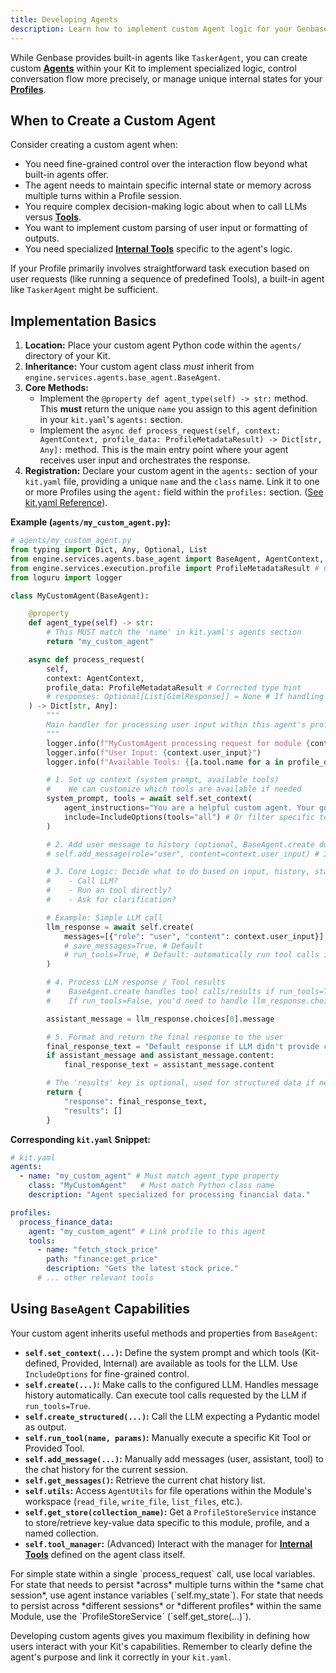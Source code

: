 ```yaml
---
title: Developing Agents
description: Learn how to implement custom Agent logic for your Genbase Kits by extending the BaseAgent class.
---
```




While Genbase provides built-in agents like `TaskerAgent`, you can create custom **[Agents](/concepts/profiles-agents)** within your Kit to implement specialized logic, control conversation flow more precisely, or manage unique internal states for your **[Profiles](/concepts/profiles-agents)**.

## When to Create a Custom Agent

Consider creating a custom agent when:

*   You need fine-grained control over the interaction flow beyond what built-in agents offer.
*   The agent needs to maintain specific internal state or memory across multiple turns within a Profile session.
*   You require complex decision-making logic about when to call LLMs versus **[Tools](/concepts/tools-execution)**.
*   You want to implement custom parsing of user input or formatting of outputs.
*   You need specialized **[Internal Tools](/concepts/tools-execution#2-internal-tools)** specific to the agent's logic.

If your Profile primarily involves straightforward task execution based on user requests (like running a sequence of predefined Tools), a built-in agent like `TaskerAgent` might be sufficient.

## Implementation Basics

1.  **Location:** Place your custom agent Python code within the `agents/` directory of your Kit.
2.  **Inheritance:** Your custom agent class *must* inherit from `engine.services.agents.base_agent.BaseAgent`.
3.  **Core Methods:**
    *   Implement the `@property def agent_type(self) -> str:` method. This **must** return the unique `name` you assign to this agent definition in your `kit.yaml`'s `agents:` section.
    *   Implement the `async def process_request(self, context: AgentContext, profile_data: ProfileMetadataResult) -> Dict[str, Any]:` method. This is the main entry point where your agent receives user input and orchestrates the response.
4.  **Registration:** Declare your custom agent in the `agents:` section of your `kit.yaml` file, providing a unique `name` and the `class` name. Link it to one or more Profiles using the `agent:` field within the `profiles:` section. ([See kit.yaml Reference](/kit-development/kit-yaml)).

**Example (`agents/my_custom_agent.py`):**

```python
# agents/my_custom_agent.py
from typing import Dict, Any, Optional, List
from engine.services.agents.base_agent import BaseAgent, AgentContext, IncludeOptions
from engine.services.execution.profile import ProfileMetadataResult # Corrected import
from loguru import logger

class MyCustomAgent(BaseAgent):

    @property
    def agent_type(self) -> str:
        # This MUST match the 'name' in kit.yaml's agents section
        return "my_custom_agent"

    async def process_request(
        self,
        context: AgentContext,
        profile_data: ProfileMetadataResult # Corrected type hint
        # responses: Optional[List[GimlResponse]] = None # If handling structured responses
    ) -> Dict[str, Any]:
        """
        Main handler for processing user input within this agent's profile context.
        """
        logger.info(f"MyCustomAgent processing request for module {context.module_id}, profile {context.profile}")
        logger.info(f"User Input: {context.user_input}")
        logger.info(f"Available Tools: {[a.tool.name for a in profile_data.tools]}")

        # 1. Set up context (system prompt, available tools)
        #    We can customize which tools are available if needed
        system_prompt, tools = await self.set_context(
            agent_instructions="You are a helpful custom agent. Your goal is to...",
            include=IncludeOptions(tools="all") # Or filter specific tools
        )

        # 2. Add user message to history (optional, BaseAgent.create does this by default if save_messages=True)
        # self.add_message(role="user", content=context.user_input) # If create() save_messages=False

        # 3. Core Logic: Decide what to do based on input, history, state
        #    - Call LLM?
        #    - Run an tool directly?
        #    - Ask for clarification?

        # Example: Simple LLM call
        llm_response = await self.create(
            messages=[{"role": "user", "content": context.user_input}],
            # save_messages=True, # Default
            # run_tools=True, # Default: automatically run tool calls if LLM requests them
        )

        # 4. Process LLM response / Tool results
        #    BaseAgent.create handles tool calls/results if run_tools=True.
        #    If run_tools=False, you'd need to handle llm_response.choices[0].message.tool_calls manually here.

        assistant_message = llm_response.choices[0].message

        # 5. Format and return the final response to the user
        final_response_text = "Default response if LLM didn't provide content."
        if assistant_message and assistant_message.content:
            final_response_text = assistant_message.content

        # The 'results' key is optional, used for structured data if needed by the UI
        return {
            "response": final_response_text,
            "results": []
        }

```

**Corresponding `kit.yaml` Snippet:**

```yaml
# kit.yaml
agents:
  - name: "my_custom_agent" # Must match agent_type property
    class: "MyCustomAgent"   # Must match Python class name
    description: "Agent specialized for processing financial data."

profiles:
  process_finance_data:
    agent: "my_custom_agent" # Link profile to this agent
    tools:
      - name: "fetch_stock_price"
        path: "finance:get_price"
        description: "Gets the latest stock price."
      # ... other relevant tools
```

## Using `BaseAgent` Capabilities

Your custom agent inherits useful methods and properties from `BaseAgent`:

*   **`self.set_context(...)`:** Define the system prompt and which tools (Kit-defined, Provided, Internal) are available as tools for the LLM. Use `IncludeOptions` for fine-grained control.
*   **`self.create(...)`:** Make calls to the configured LLM. Handles message history automatically. Can execute tool calls requested by the LLM if `run_tools=True`.
*   **`self.create_structured(...)`:** Call the LLM expecting a Pydantic model as output.
*   **`self.run_tool(name, params)`:** Manually execute a specific Kit Tool or Provided Tool.
*   **`self.add_message(...)`:** Manually add messages (user, assistant, tool) to the chat history for the current session.
*   **`self.get_messages()`:** Retrieve the current chat history list.
*   **`self.utils`:** Access `AgentUtils` for file operations within the Module's workspace (`read_file`, `write_file`, `list_files`, etc.).
*   **`self.get_store(collection_name)`:** Get a `ProfileStoreService` instance to store/retrieve key-value data specific to this module, profile, and a named collection.
*   **`self.tool_manager`:** (Advanced) Interact with the manager for **[Internal Tools](/concepts/tools-execution#2-internal-tools)** defined on the agent class itself.

<Callout title="State Management">
For simple state within a single `process_request` call, use local variables. For state that needs to persist *across* multiple turns within the *same chat session*, use agent instance variables (`self.my_state`). For state that needs to persist across *different sessions* or *different profiles* within the same Module, use the `ProfileStoreService` (`self.get_store(...)`).
</Callout>

Developing custom agents gives you maximum flexibility in defining how users interact with your Kit's capabilities. Remember to clearly define the agent's purpose and link it correctly in your `kit.yaml`.
